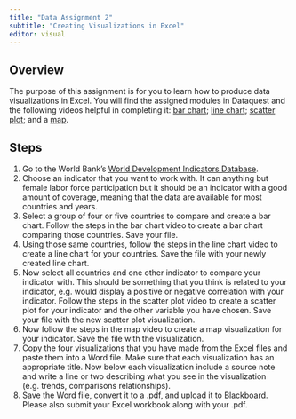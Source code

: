 ```yaml
---
title: "Data Assignment 2"
subtitle: "Creating Visualizations in Excel"
editor: visual
---
```


## Overview

The purpose of this assignment is for you to learn how to produce data
visualizations in Excel. You will find the assigned modules in Dataquest
and the following videos helpful in completing it: [bar
chart](https://www.youtube.com/watch?v=G9vKgrtDZ-w&t=21s); [line
chart](https://www.youtube.com/watch?v=YOpwcihO-iY&t=66s); [scatter
plot](https://www.youtube.com/watch?v=NDszBjbvSFA&t=29s); and a
[map](https://www.youtube.com/watch?v=ixjWeXbYVl0&t=98s).

## Steps

1.  Go to the World Bank's [World Development Indicators
    Database](https://databank.worldbank.org/source/world-development-indicators).
2.  Choose an indicator that you want to work with. It can anything but
    female labor force participation but it should be an indicator with
    a good amount of coverage, meaning that the data are available for
    most countries and years.
3.  Select a group of four or five countries to compare and create a bar
    chart. Follow the steps in the bar chart video to create a bar chart
    comparing those countries. Save your file.
4.  Using those same countries, follow the steps in the line chart video
    to create a line chart for your countries. Save the file with your
    newly created line chart.
5.  Now select all countries and one other indicator to compare your
    indicator with. This should be something that you think is related
    to your indicator, e.g. would display a positive or negative
    correlation with your indicator. Follow the steps in the scatter
    plot video to create a scatter plot for your indicator and the other
    variable you have chosen. Save your file with the new scatter plot
    visualization.
6.  Now follow the steps in the map video to create a map visualization
    for your indicator. Save the file with the visualization.
7.  Copy the four visualizations that you have made from the Excel files
    and paste them into a Word file. Make sure that each visualization
    has an appropriate title. Now below each visualization include a
    source note and write a line or two describing what you see in the
    visualization (e.g. trends, comparisons relationships).
8.  Save the Word file, convert it to a .pdf, and upload it to
    [Blackboard](https://blackboard.gwu.edu/webapps/blackboard/content/listContentEditable.jsp?content_id=_12874847_1&course_id=_380501_1&mode=reset).
    Please also submit your Excel workbook along with your .pdf.
